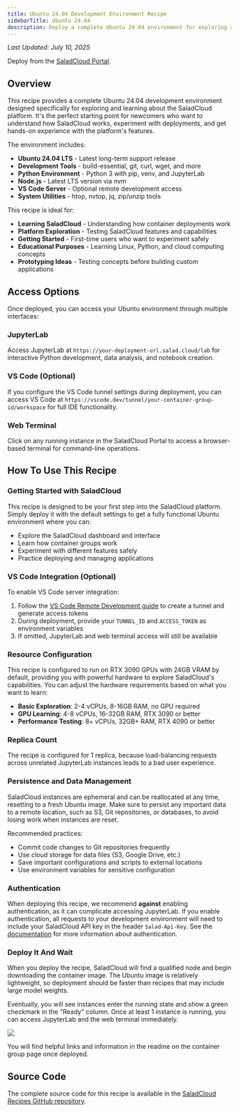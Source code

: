 ```yaml
---
title: Ubuntu 24.04 Development Environment Recipe
sidebarTitle: Ubuntu 24.04
description: Deploy a complete Ubuntu 24.04 environment for exploring and learning about the SaladCloud platform.
---
```


_Last Updated: July 10, 2025_

<Tip>Deploy from the [SaladCloud Portal](https://portal.salad.com).</Tip>

## Overview

This recipe provides a complete Ubuntu 24.04 development environment designed specifically for exploring and learning
about the SaladCloud platform. It's the perfect starting point for newcomers who want to understand how SaladCloud
works, experiment with deployments, and get hands-on experience with the platform's features.

The environment includes:

- **Ubuntu 24.04 LTS** - Latest long-term support release
- **Development Tools** - build-essential, git, curl, wget, and more
- **Python Environment** - Python 3 with pip, venv, and JupyterLab
- **Node.js** - Latest LTS version via nvm
- **VS Code Server** - Optional remote development access
- **System Utilities** - htop, nvtop, jq, zip/unzip tools

This recipe is ideal for:

- **Learning SaladCloud** - Understanding how container deployments work
- **Platform Exploration** - Testing SaladCloud features and capabilities
- **Getting Started** - First-time users who want to experiment safely
- **Educational Purposes** - Learning Linux, Python, and cloud computing concepts
- **Prototyping Ideas** - Testing concepts before building custom applications

## Access Options

Once deployed, you can access your Ubuntu environment through multiple interfaces:

### JupyterLab

Access JupyterLab at `https://your-deployment-url.salad.cloud/lab` for interactive Python development, data analysis,
and notebook creation.

### VS Code (Optional)

If you configure the VS Code tunnel settings during deployment, you can access VS Code at
`https://vscode.dev/tunnel/your-container-group-id/workspace` for full IDE functionality.

### Web Terminal

Click on any running instance in the SaladCloud Portal to access a browser-based terminal for command-line operations.

## How To Use This Recipe

### Getting Started with SaladCloud

This recipe is designed to be your first step into the SaladCloud platform. Simply deploy it with the default settings
to get a fully functional Ubuntu environment where you can:

- Explore the SaladCloud dashboard and interface
- Learn how container groups work
- Experiment with different features safely
- Practice deploying and managing applications

### VS Code Integration (Optional)

To enable VS Code server integration:

1. Follow the
   [VS Code Remote Development guide](/tutorials/vscode-remote-development#create-a-tunnel-and-generate-access-tokens)
   to create a tunnel and generate access tokens
2. During deployment, provide your `TUNNEL_ID` and `ACCESS_TOKEN` as environment variables
3. If omitted, JupyterLab and web terminal access will still be available

### Resource Configuration

This recipe is configured to run on RTX 3090 GPUs with 24GB VRAM by default, providing you with powerful hardware to
explore SaladCloud's capabilities. You can adjust the hardware requirements based on what you want to learn:

- **Basic Exploration**: 2-4 vCPUs, 8-16GB RAM, no GPU required
- **GPU Learning**: 4-8 vCPUs, 16-32GB RAM, RTX 3090 or better
- **Performance Testing**: 8+ vCPUs, 32GB+ RAM, RTX 4090 or better

### Replica Count

The recipe is configured for 1 replica, because load-balancing requests across unrelated JupyterLab instances leads to a
bad user experience.

### Persistence and Data Management

<Warning>
  SaladCloud instances are ephemeral and can be reallocated at any time, resetting to a fresh Ubuntu image. Make sure to
  persist any important data to a remote location, such as S3, Git repositories, or databases, to avoid losing work when
  instances are reset.
</Warning>

Recommended practices:

- Commit code changes to Git repositories frequently
- Use cloud storage for data files (S3, Google Drive, etc.)
- Save important configurations and scripts to external locations
- Use environment variables for sensitive configuration

### Authentication

When deploying this recipe, we recommend **against** enabling authentication, as it can complicate accessing JupyterLab.
If you enable authentication, all requests to your development environment will need to include your SaladCloud API key
in the header `Salad-Api-Key`. See the [documentation](/products/sce/gateway/sending-requests) for more information
about authentication.

### Deploy It And Wait

When you deploy the recipe, SaladCloud will find a qualified node and begin downloading the container image. The Ubuntu
image is relatively lightweight, so deployment should be faster than recipes that may include large model weights.

Eventually, you will see instances enter the running state and show a green checkmark in the "Ready" column. Once at
least 1 instance is running, you can access JupyterLab and the web terminal immediately.

![](/products/recipes/images/ubuntu-deploy.png)

You will find helpful links and information in the readme on the container group page once deployed.

## Source Code

The complete source code for this recipe is available in the
[SaladCloud Recipes GitHub repository](https://github.com/SaladTechnologies/salad-recipes/tree/master/recipes/ubuntu).
